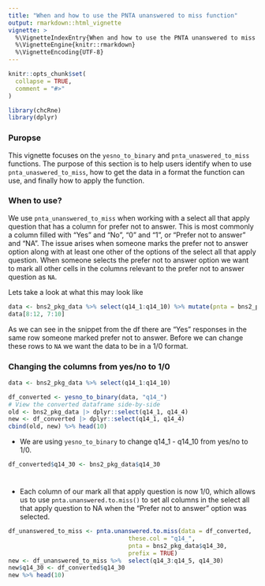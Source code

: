 ```yaml
---
title: "When and how to use the PNTA unanswered to miss function"
output: rmarkdown::html_vignette
vignette: >
  %\VignetteIndexEntry{When and how to use the PNTA unanswered to miss function}
  %\VignetteEngine{knitr::rmarkdown}
  %\VignetteEncoding{UTF-8}
---
```


```r
knitr::opts_chunk$set(
  collapse = TRUE,
  comment = "#>"
)
```

```r
library(chcRne)
library(dplyr)
```

### Puropse
This vignette focuses on the `yesno_to_binary` and `pnta_unaswered_to_miss` functions. The purpose of this section is to help users identify when to use `pnta_unaswered_to_miss`, how to get the data in a format the function can use, and finally how to apply the function.

### When to use?
We use `pnta_unanswered_to_miss` when working with a select all that apply question that has a column for prefer not to answer. This is most commonly a column filled with "Yes" and "No", "0" and "1", or "Prefer not to answer" and "NA". The issue arises when someone marks the prefer not to answer option along with at least one other of the options of the select all that apply question. When someone selects the prefer not to answer option we want to mark all other cells in the columns relevant to the prefer not to answer question as `NA`.

Lets take a look at what this may look like

```r
data <- bns2_pkg_data %>% select(q14_1:q14_10) %>% mutate(pnta = bns2_pkg_data$q14_30)
data[8:12, 7:10]
```

As we can see in the snippet from the df there are "Yes" responses in the same row someone marked prefer not to answer. Before we can change these rows to `NA` we want the data to be in a 1/0 format.

### Changing the columns from yes/no to 1/0

```r
data <- bns2_pkg_data %>% select(q14_1:q14_10)

df_converted <- yesno_to_binary(data, "q14_")
# View the converted dataframe side-by-side
old <- bns2_pkg_data |> dplyr::select(q14_1, q14_4)
new <- df_converted |> dplyr::select(q14_1, q14_4)
cbind(old, new) %>% head(10)

```


- We are using `yesno_to_binary` to change q14_1 - q14_10 from yes/no to 1/0.


```r
df_converted$q14_30 <- bns2_pkg_data$q14_30
```

<br style="line-height: 10px" />

- Each column of our mark all that apply question is now 1/0, which allows us to use `pnta.unanswered.to.miss()` to set all columns in the select all that apply question to NA when the "Prefer not to answer" option was selected.
```r
df_unanswered_to_miss <- pnta.unanswered.to.miss(data = df_converted,
                                  these.col = "q14_",
                                  pnta = bns2_pkg_data$q14_30,
                                  prefix = TRUE)
new <- df_unanswered_to_miss %>%  select(q14_3:q14_5, q14_30)
new$q14_30 <- df_converted$q14_30
new %>% head(10)
```

